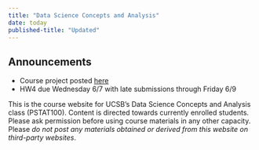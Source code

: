 ```yaml
---
title: "Data Science Concepts and Analysis"
date: today
published-title: "Updated"
---
```


::: {.callout-note}
## Announcements
* Course project posted [here](content.qmd#week-9)
* HW4 due Wednesday 6/7 with late submissions through Friday 6/9
:::

This is the course website for UCSB's Data Science Concepts and Analysis class (PSTAT100). Content is directed towards currently enrolled students. Please ask permission before using course materials in any other capacity. Please *do not post any materials obtained or derived from this website on third-party websites*.